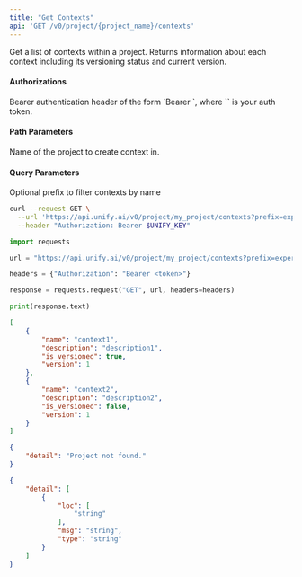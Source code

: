 ```yaml
---
title: "Get Contexts"
api: 'GET /v0/project/{project_name}/contexts'
---
```

Get a list of contexts within a project.
Returns information about each context including its versioning status and current version.

#### Authorizations

<ParamField header="Authorization" type="string" required="true">
  Bearer authentication header of the form `Bearer <token>`, where `<token>` is your auth token.
</ParamField>

#### Path Parameters

<ParamField query="project_name" type="string" required="true">
Name of the project to create context in.
</ParamField>

#### Query Parameters

<ParamField query="prefix" type="string | null" >
Optional prefix to filter contexts by name
</ParamField>

<RequestExample>

```bash cURL
curl --request GET \
  --url 'https://api.unify.ai/v0/project/my_project/contexts?prefix=experiment1/' \
  --header "Authorization: Bearer $UNIFY_KEY"
```

```python Python
import requests

url = "https://api.unify.ai/v0/project/my_project/contexts?prefix=experiment1/"

headers = {"Authorization": "Bearer <token>"}

response = requests.request("GET", url, headers=headers)

print(response.text)
```

</RequestExample>
<ResponseExample>

```json 200
[
    {
        "name": "context1",
        "description": "description1",
        "is_versioned": true,
        "version": 1
    },
    {
        "name": "context2",
        "description": "description2",
        "is_versioned": false,
        "version": 1
    }
]
```

```json 404
{
    "detail": "Project not found."
}
```

```json 422
{
    "detail": [
        {
            "loc": [
                "string"
            ],
            "msg": "string",
            "type": "string"
        }
    ]
}
```

</ResponseExample>
